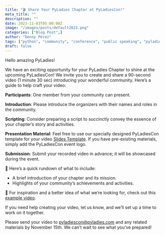 ```yaml
---
title: "🎬 Share Your PyLadies Chapter at PyLadiesCon!"
meta_title: ""
description: ""
date: 2023-11-03T05:00:00Z
image: "/images/posts/default2023.png"
categories: ["Blog Post",]
author: "Denny Pérez"
tags: ["python", "community", "conference", "public speaking", "pyladies", "2023"]
draft: false
---
```


Hello amazing PyLadies!

We have an exciting opportunity for your PyLadies Chapter to shine at the upcoming PyLadiesCon! We
invite you to create and share a 90-second video (1 minute 30 sec) introducing your wonderful
community. Here’s a guide to help craft your video:

**Participants**: One member from your community can present.

**Introduction**: Please introduce the organizers with their names and roles in the community.

**Scripting**: Consider preparing a script to succinctly convey the essence of your chapter’s story
and activities.

**Presentation Material**: Feel free to use our specially designed PyLadiesCon template for your
video [Slides
Template](https://docs.google.com/presentation/d/12NsWhqr7Xg0TYJjopxdcRXS0YhUuj7ro/edit?usp=sharing&ouid=117989246016268054271&rtpof=true&sd=true).
If you have pre-existing materials, simply add the PyLadiesCon event logo.

**Submission**: Submit your recorded video in advance; it will be showcased during the event.

🚀 Here’s a quick rundown of what to include:

* A brief introduction of your chapter and its mission.
* Highlights of your community’s achievements and activities.

🌟 For inspiration and a better idea of what we’re looking for, check out this [example
video](https://drive.google.com/file/d/1FN1BKCa8LDv2JyiLmcXIq3YlVElrrTMi/view?usp=sharing).

If you need help creating your video, let us know, and we’ll set up a time to work on it together.

Please send your video to pyladiescon@pyladies.com and any related materials by November 15th. We
can’t wait to see what you’ve prepared!
